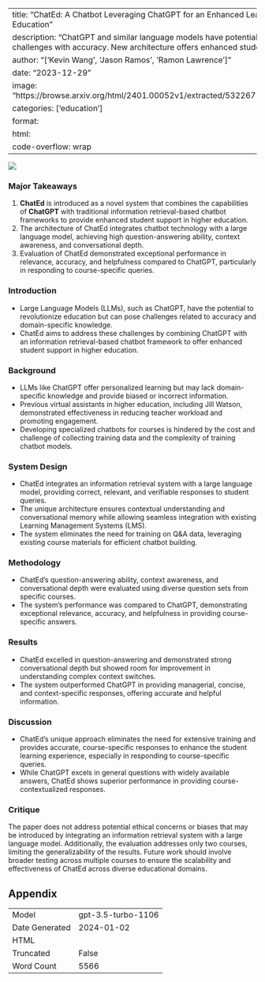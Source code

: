 
---
title: "ChatEd: A Chatbot Leveraging ChatGPT for an Enhanced Learning Experience in Higher Education"
description: "ChatGPT and similar language models have potential in education but face challenges with accuracy. New architecture offers enhanced student support."
author: "['Kevin Wang', 'Jason Ramos', 'Ramon Lawrence']"
date: "2023-12-29"
image: "https://browse.arxiv.org/html/2401.00052v1/extracted/5322671/image/userInterface.png"
categories: ['education']
format:
  html:
    code-overflow: wrap
---

![](https://browse.arxiv.org/html/2401.00052v1/extracted/5322671/image/userInterface.png)

### Major Takeaways
1. **ChatEd** is introduced as a novel system that combines the capabilities of **ChatGPT** with traditional information retrieval-based chatbot frameworks to provide enhanced student support in higher education.
2. The architecture of ChatEd integrates chatbot technology with a large language model, achieving high question-answering ability, context awareness, and conversational depth.
3. Evaluation of ChatEd demonstrated exceptional performance in relevance, accuracy, and helpfulness compared to ChatGPT, particularly in responding to course-specific queries.


### Introduction
- Large Language Models (LLMs), such as ChatGPT, have the potential to revolutionize education but can pose challenges related to accuracy and domain-specific knowledge.
- ChatEd aims to address these challenges by combining ChatGPT with an information retrieval-based chatbot framework to offer enhanced student support in higher education.


### Background
- LLMs like ChatGPT offer personalized learning but may lack domain-specific knowledge and provide biased or incorrect information.
- Previous virtual assistants in higher education, including Jill Watson, demonstrated effectiveness in reducing teacher workload and promoting engagement.
- Developing specialized chatbots for courses is hindered by the cost and challenge of collecting training data and the complexity of training chatbot models.


### System Design
- ChatEd integrates an information retrieval system with a large language model, providing correct, relevant, and verifiable responses to student queries.
- The unique architecture ensures contextual understanding and conversational memory while allowing seamless integration with existing Learning Management Systems (LMS).
- The system eliminates the need for training on Q&A data, leveraging existing course materials for efficient chatbot building.


### Methodology
- ChatEd's question-answering ability, context awareness, and conversational depth were evaluated using diverse question sets from specific courses.
- The system's performance was compared to ChatGPT, demonstrating exceptional relevance, accuracy, and helpfulness in providing course-specific answers.


### Results
- ChatEd excelled in question-answering and demonstrated strong conversational depth but showed room for improvement in understanding complex context switches.
- The system outperformed ChatGPT in providing managerial, concise, and context-specific responses, offering accurate and helpful information.


### Discussion
- ChatEd's unique approach eliminates the need for extensive training and provides accurate, course-specific responses to enhance the student learning experience, especially in responding to course-specific queries.
- While ChatGPT excels in general questions with widely available answers, ChatEd shows superior performance in providing course-contextualized responses.


### Critique
The paper does not address potential ethical concerns or biases that may be introduced by integrating an information retrieval system with a large language model. Additionally, the evaluation addresses only two courses, limiting the generalizability of the results. Future work should involve broader testing across multiple courses to ensure the scalability and effectiveness of ChatEd across diverse educational domains.

## Appendix

|          |          |
|----------|----------|
| Model     | gpt-3.5-turbo-1106       |
| Date Generated     | 2024-01-02       |
| HTML     |        |
| Truncated       | False       |
| Word Count       | 5566       |